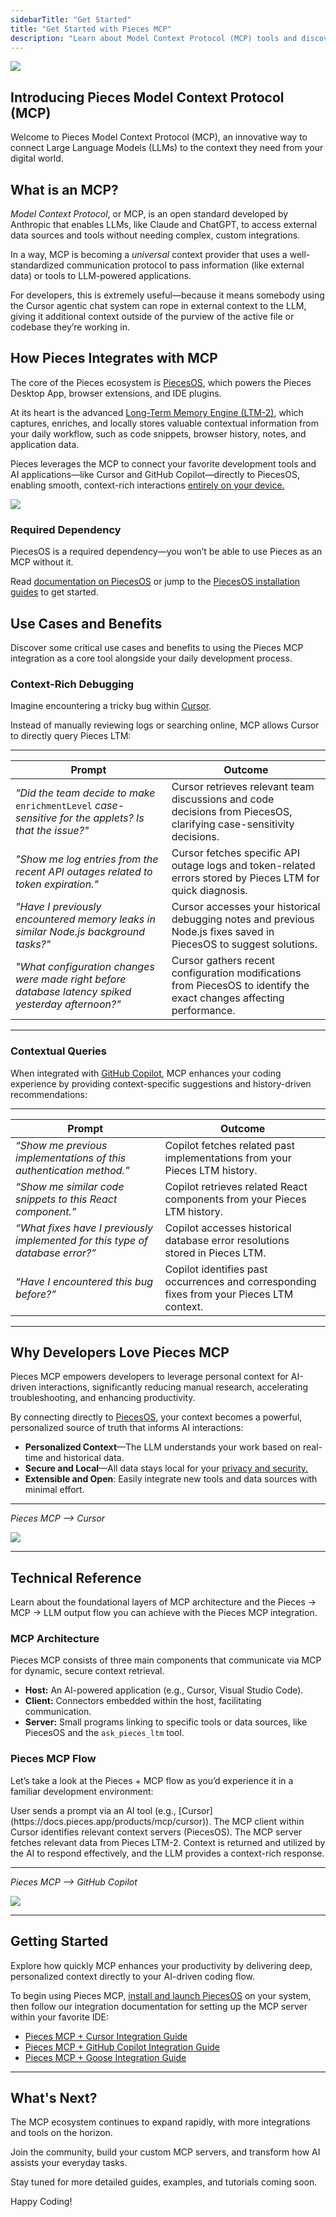 ```yaml
---
sidebarTitle: "Get Started"
title: "Get Started with Pieces MCP"
description: "Learn about Model Context Protocol (MCP) tools and discover how Pieces integrates the Long-Term Memory Engine (LTM-2) into your favorite IDEs and code editors."
---
```


![](https://storage.googleapis.com/hashnode_product_documentation_assets/mcp_documentation/introducing_pieces_mcp/mcp.png)


## Introducing Pieces Model Context Protocol (MCP)

Welcome to Pieces Model Context Protocol (MCP), an innovative way to connect Large Language Models (LLMs) to the context they need from your digital world.

## What is an MCP?

_Model Context Protocol_, or MCP, is an open standard developed by Anthropic that enables LLMs, like Claude and ChatGPT, to access external data sources and tools without needing complex, custom integrations.

In a way, MCP is becoming a _universal_ context provider that uses a well-standardized communication protocol to pass information (like external data) or tools to LLM-powered applications.

For developers, this is extremely useful—because it means somebody using the Cursor agentic chat system can rope in external context to the LLM, giving it additional context outside of the purview of the active file or codebase they’re working in.

## How Pieces Integrates with MCP

The core of the Pieces ecosystem is [PiecesOS](https://docs.pieces.app/products/core-dependencies/pieces-os), which powers the Pieces Desktop App, browser extensions, and IDE plugins.

At its heart is the advanced [Long-Term Memory Engine (LTM-2)](https://docs.pieces.app/products/core-dependencies/pieces-os#ltm-2), which captures, enriches, and locally stores valuable contextual information from your daily workflow, such as code snippets, browser history, notes, and application data.

Pieces leverages the MCP to connect your favorite development tools and AI applications—like Cursor and GitHub Copilot—directly to PiecesOS, enabling smooth, context-rich interactions [entirely on your device.](https://docs.pieces.app/products/privacy-security-your-data#data-storage--control)

![](https://storage.googleapis.com/hashnode_product_documentation_assets/mcp_documentation/introducing_pieces_mcp/mcp-diagram.png)

### Required Dependency

PiecesOS is a required dependency—you won’t be able to use Pieces as an MCP without it.

Read [documentation on PiecesOS](https://docs.pieces.app/products/core-dependencies/pieces-os) or jump to the [PiecesOS installation guides](https://docs.pieces.app/products/core-dependencies/pieces-os/manual-installation#manual-download--installation) to get started.

## Use Cases and Benefits

Discover some critical use cases and benefits to using the Pieces MCP integration as a core tool alongside your daily development process.

### Context-Rich Debugging

Imagine encountering a tricky bug within [Cursor](http://docs.pieces.app/products/mcp/cursor).

Instead of manually reviewing logs or searching online, MCP allows Cursor to directly query Pieces LTM:

---

| **Prompt**                                                                                             | **Outcome**                                                                                                          |
| ------------------------------------------------------------------------------------------------------ | -------------------------------------------------------------------------------------------------------------------- |
| _"Did the team decide to make_ `enrichmentLevel` _case-sensitive for the applets? Is that the issue?"_ | Cursor retrieves relevant team discussions and code decisions from PiecesOS, clarifying case-sensitivity decisions.  |
| _"Show me log entries from the recent API outages related to token expiration."_                       | Cursor fetches specific API outage logs and token-related errors stored by Pieces LTM for quick diagnosis.           |
| _"Have I previously encountered memory leaks in similar Node.js background tasks?"_                    | Cursor accesses your historical debugging notes and previous Node.js fixes saved in PiecesOS to suggest solutions.   |
| _"What configuration changes were made right before database latency spiked yesterday afternoon?"_     | Cursor gathers recent configuration modifications from PiecesOS to identify the exact changes affecting performance. |

---

### Contextual Queries

When integrated with [GitHub Copilot](http://docs.pieces.app/products/mcp/github-copilot), MCP enhances your coding experience by providing context-specific suggestions and history-driven recommendations:

---

| **Prompt**                                                                    | **Outcome**                                                                               |
| ----------------------------------------------------------------------------- | ----------------------------------------------------------------------------------------- |
| _“Show me previous implementations of this authentication method.”_           | Copilot fetches related past implementations from your Pieces LTM history.                |
| _“Show me similar code snippets to this React component.”_                    | Copilot retrieves related React components from your Pieces LTM history.                  |
| _“What fixes have I previously implemented for this type of database error?”_ | Copilot accesses historical database error resolutions stored in Pieces LTM.              |
| _“Have I encountered this bug before?”_                                       | Copilot identifies past occurrences and corresponding fixes from your Pieces LTM context. |

---

## Why Developers Love Pieces MCP

Pieces MCP empowers developers to leverage personal context for AI-driven interactions, significantly reducing manual research, accelerating troubleshooting, and enhancing productivity.

By connecting directly to [PiecesOS](https://docs.pieces.app/products/core-dependencies/pieces-os), your context becomes a powerful, personalized source of truth that informs AI interactions:

- **Personalized Context**—The LLM understands your work based on real-time and historical data.
- **Secure and Local**—All data stays local for your [privacy and security.](https://docs.pieces.app/products/privacy-security-your-data)
- **Extensible and Open**: Easily integrate new tools and data sources with minimal effort.

---

_Pieces MCP —\> Cursor_

![](https://storage.googleapis.com/hashnode_product_documentation_assets/mcp_documentation/introducing_pieces_mcp/cursor_example_chat.png)

---

## Technical Reference

Learn about the foundational layers of MCP architecture and the Pieces → MCP → LLM output flow you can achieve with the Pieces MCP integration.

### MCP Architecture

Pieces MCP consists of three main components that communicate via MCP for dynamic, secure context retrieval.

- **Host:** An AI-powered application (e.g., Cursor, Visual Studio Code).
- **Client:** Connectors embedded within the host, facilitating communication.
- **Server:** Small programs linking to specific tools or data sources, like PiecesOS and the `ask_pieces_ltm` tool.

### Pieces MCP Flow

Let’s take a look at the Pieces \+ MCP flow as you’d experience it in a familiar development environment:

<Steps>
  <Step title="Prompting">
    User sends a prompt via an AI tool (e.g., [Cursor](https://docs.pieces.app/products/mcp/cursor)).
  </Step>
  <Step title="Connecting the Dots">
    The MCP client within Cursor identifies relevant context servers (PiecesOS).
  </Step>
  <Step title="Gathering Context">
    The MCP server fetches relevant data from Pieces LTM-2.
  </Step>
  <Step title="Generating the Output">
    Context is returned and utilized by the AI to respond effectively, and the LLM provides a context-rich response.
  </Step>
</Steps>

---

_Pieces MCP —\> GitHub Copilot_

![](https://storage.googleapis.com/hashnode_product_documentation_assets/mcp_documentation/introducing_pieces_mcp/visualstudio_example_chat.png)

---

## Getting Started

Explore how quickly MCP enhances your productivity by delivering deep, personalized context directly to your AI-driven coding flow.

To begin using Pieces MCP, [install and launch PiecesOS](https://docs.pieces.app/products/core-dependencies/pieces-os/manual-installation) on your system, then follow our integration documentation for setting up the MCP server within your favorite IDE:

- [Pieces MCP \+ Cursor Integration Guide](http://docs.pieces.app/products/mcp/cursor)
- [Pieces MCP \+ GitHub Copilot Integration Guide](http://docs.pieces.app/products/mcp/github-copilot)
- [Pieces MCP \+ Goose Integration Guide](https://docs.pieces.app/products/mcp/goose)

---

## What's Next?

The MCP ecosystem continues to expand rapidly, with more integrations and tools on the horizon.

Join the community, build your custom MCP servers, and transform how AI assists your everyday tasks.

<Tip>
  Stay tuned for more detailed guides, examples, and tutorials coming soon.
</Tip>

Happy Coding\!